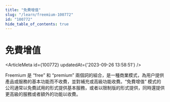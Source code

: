 ```yaml
---
title: "免費增值"
slug: "/learn/freemium-100772"
id: "100772"
hide_table_of_contents: true
---
```



# 免費增值

<ArticleMeta id={100772} updatedAt={'2023-09-26 13:58:51'} />
<div className='border-solid border-b border-t-0 my-4 border-[var(--ifm-color-gray-300)]' />

Freemium 是 “free” 和 “premium” 兩個詞的組合，是一種商業模式，為用户提供產品或服務的基本功能而不收費，並對補充或高級功能收費。“免費增值” 模式的公司通常以免費試用的形式提供基本服務，或者以限制版的形式提供，同時還提供更高級的服務或者額外的功能以收費。
